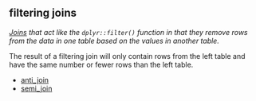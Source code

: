 ## filtering joins

<dfn>[Joins](j.html#joins) that act like the `dplyr::filter()` function in that they remove rows from the data in one table based on the values in another table.</dfn>

The result of a filtering join will only contain rows from the left table and have the same number or fewer rows than the left table.

* [anti_join](a.html#anti_join)
* [semi_join](s.html#semi_join)



